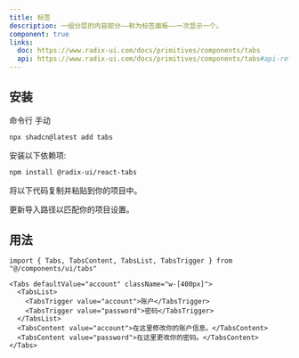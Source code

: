 ```yaml
---
title: 标签
description: 一组分层的内容部分——称为标签面板——一次显示一个。
component: true
links:
  doc: https://www.radix-ui.com/docs/primitives/components/tabs
  api: https://www.radix-ui.com/docs/primitives/components/tabs#api-reference
---
```


<ComponentPreview
  name="tabs-demo"
  description="一个包含两个表单的标签组件."
/>

## 安装

<CodeTabs>

<TabsList>
  <TabsTrigger value="cli">命令行</TabsTrigger>
  <TabsTrigger value="manual">手动</TabsTrigger>
</TabsList>
<TabsContent value="cli">

```bash
npx shadcn@latest add tabs
```

</TabsContent>

<TabsContent value="manual">

<Steps>

<Step>安装以下依赖项:</Step>

```bash
npm install @radix-ui/react-tabs
```

<Step>将以下代码复制并粘贴到你的项目中。</Step>

<ComponentSource name="tabs" />

<Step>更新导入路径以匹配你的项目设置。</Step>

</Steps>

</TabsContent>

</CodeTabs>

## 用法

```tsx
import { Tabs, TabsContent, TabsList, TabsTrigger } from "@/components/ui/tabs"
```

```tsx
<Tabs defaultValue="account" className="w-[400px]">
  <TabsList>
    <TabsTrigger value="account">账户</TabsTrigger>
    <TabsTrigger value="password">密码</TabsTrigger>
  </TabsList>
  <TabsContent value="account">在这里修改你的账户信息。</TabsContent>
  <TabsContent value="password">在这里更改你的密码。</TabsContent>
</Tabs>
```